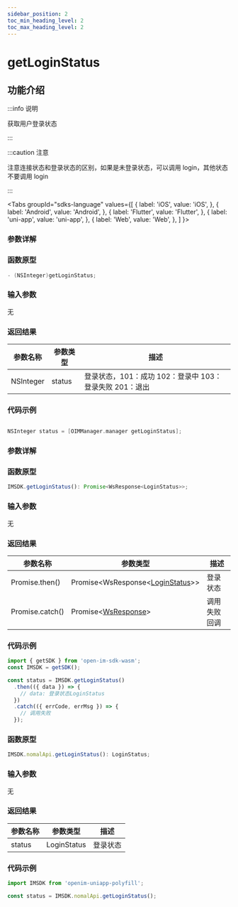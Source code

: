 ```yaml
---
sidebar_position: 2
toc_min_heading_level: 2
toc_max_heading_level: 2
---
```


# getLoginStatus

## 功能介绍

:::info 说明

获取用户登录状态

:::

:::caution 注意

注意连接状态和登录状态的区别，如果是未登录状态，可以调用 login，其他状态不要调用 login

:::

<Tabs
groupId="sdks-language"
values={[
{ label: 'iOS', value: 'iOS', },
{ label: 'Android', value: 'Android', },
{ label: 'Flutter', value: 'Flutter', },
{ label: 'uni-app', value: 'uni-app', },
{ label: 'Web', value: 'Web', },
]
}>

<TabItem value="Flutter">

### 参数详解

</TabItem>

<TabItem value="iOS">

### 函数原型

```swift showLineNumbers
- (NSInteger)getLoginStatus;
```

### 输入参数

无

### 返回结果

| 参数名称  | 参数类型 | 描述                                                    |
| --------- | -------- | ------------------------------------------------------- |
| NSInteger | status   | 登录状态，101：成功 102：登录中 103：登录失败 201：退出 |

### 代码示例

```swift showLineNumbers

NSInteger status = [OIMManager.manager getLoginStatus];

```

</TabItem>

<TabItem value="Android">

### 参数详解

</TabItem>

<TabItem value="Web">

### 函数原型

```ts showLineNumbers
IMSDK.getLoginStatus(): Promise<WsResponse<LoginStatus>>;
```

### 输入参数

无

### 返回结果

| 参数名称        | 参数类型                                                               | 描述         |
| --------------- | ---------------------------------------------------------------------- | ------------ |
| Promise.then()  | Promise<WsResponse<[LoginStatus](docs/sdks/Enum/Initialization.mdx)>\> | 登录状态     |
| Promise.catch() | Promise<[WsResponse](docs/sdks/Class/Response/Response.mdx)\>          | 调用失败回调 |

### 代码示例

```js showLineNumbers
import { getSDK } from 'open-im-sdk-wasm';
const IMSDK = getSDK();

const status = IMSDK.getLoginStatus()
  .then(({ data }) => {
    // data: 登录状态LoginStatus
  })
  .catch(({ errCode, errMsg }) => {
    // 调用失败
  });
```

</TabItem>

<TabItem value="uni-app">

### 函数原型

```ts showLineNumbers
IMSDK.nomalApi.getLoginStatus(): LoginStatus;
```

### 输入参数

无

### 返回结果

| 参数名称 | 参数类型    | 描述     |
| -------- | ----------- | -------- |
| status   | LoginStatus | 登录状态 |

### 代码示例

```js showLineNumbers
import IMSDK from 'openim-uniapp-polyfill';

const status = IMSDK.nomalApi.getLoginStatus();
```

</TabItem>

</Tabs>
